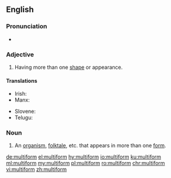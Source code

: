 ==English==

===Pronunciation===
* {{rhymes|ɔː(r)m|lang=en}}

===Adjective===
{{en-adj|-}}

# Having more than one [[shape]] or appearance.

====Translations====
{{trans-top}}
* Irish: {{t|ga|ilchruthach}}
* Manx: {{t|gv|yl-chrooagh}}
{{trans-mid}}
* Slovene: {{t|sl|večobličen}}
* Telugu: {{t|te|విశ్వరూపము}}
{{trans-bottom}}

===Noun===
{{en-noun}}

# An [[organism]], [[folktale]], etc. that appears in more than one [[form]].

[[de:multiform]]
[[el:multiform]]
[[hy:multiform]]
[[io:multiform]]
[[ku:multiform]]
[[ml:multiform]]
[[my:multiform]]
[[pl:multiform]]
[[ro:multiform]]
[[chr:multiform]]
[[vi:multiform]]
[[zh:multiform]]